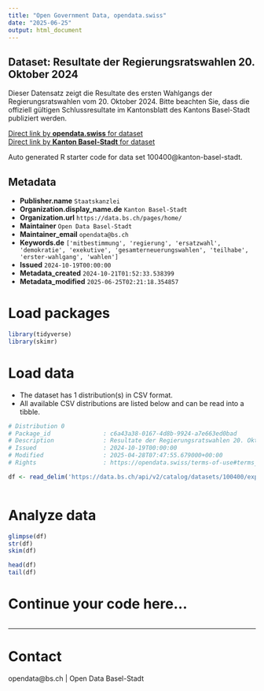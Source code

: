 ```yaml
---
title: "Open Government Data, opendata.swiss"
date: "2025-06-25"
output: html_document
---
```


## Dataset: Resultate der Regierungsratswahlen 20. Oktober 2024

Dieser Datensatz zeigt die Resultate des ersten Wahlgangs der Regierungsratswahlen vom 20. Oktober 2024. Bitte beachten Sie, dass die offiziell gültigen Schlussresultate im Kantonsblatt des Kantons Basel-Stadt publiziert werden. 

[Direct link by **opendata.swiss** for dataset](https://opendata.swiss/de/dataset/resultate-der-regierungsratswahl-20-oktober-2024)<br>
[Direct link by **Kanton Basel-Stadt** for dataset](https://data.bs.ch/explore/dataset/100400/)

Auto generated R starter code for data set 100400@kanton-basel-stadt.

## Metadata

- **Publisher.name** `Staatskanzlei`
- **Organization.display_name.de** `Kanton Basel-Stadt`
- **Organization.url** `https://data.bs.ch/pages/home/`
- **Maintainer** `Open Data Basel-Stadt`
- **Maintainer_email** `opendata@bs.ch`
- **Keywords.de** `['mitbestimmung', 'regierung', 'ersatzwahl', 'demokratie', 'exekutive', 'gesamterneuerungswahlen', 'teilhabe', 'erster-wahlgang', 'wahlen']`
- **Issued** `2024-10-19T00:00:00`
- **Metadata_created** `2024-10-21T01:52:33.538399`
- **Metadata_modified** `2025-06-25T02:21:18.354857`


# Load packages

```r

library(tidyverse)
library(skimr)

```

# Load data

-   The dataset has 1 distribution(s) in CSV format.
-   All available CSV distributions are listed below and can be read into a tibble.

```r

# Distribution 0
# Package_id               : c6a43a38-0167-4d8b-9924-a7e663ed0bad
# Description              : Resultate der Regierungsratswahlen 20. Oktober 2024 (csv)
# Issued                   : 2024-10-19T00:00:00
# Modified                 : 2025-04-28T07:47:55.679000+00:00
# Rights                   : https://opendata.swiss/terms-of-use#terms_by

df <- read_delim('https://data.bs.ch/api/v2/catalog/datasets/100400/exports/csv?use_labels=true')



```

# Analyze data

```r

glimpse(df)
str(df)
skim(df)

head(df)
tail(df)

```

# Continue your code here...

```r

```

------------------------------------------------------------------------

# Contact

opendata@bs.ch | Open Data Basel-Stadt
